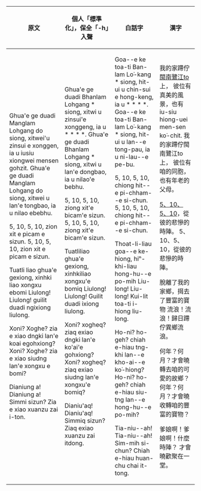 {| class="wikitable" style="white-space: nowrap;"
! 原文
! 個人「標準化」，保全「-h」入聲
! 白話字
! 漢字
|-
| <poem>
Ghua'e ge duadi Manglam Lohgang do siong,
xitwei'u zinsui e xonggen, ia u iusiu xiongwei mensen gohzit.
Ghua'e ge duadi Manglam Lohgang do siong,
xitwei u lan'e tongbao, ia u nilao ebebhu.

5, 10, 5, 10, zion xit e picam e sizun.
5, 10, 5, 10, zion xit e picam e sizun.

Tuatli liao ghua'e gexiong, xinhki liao xongxu ebomi
Liulong! Liulong! guilit duadi ngixiong liulong.

Xoni? Xoghe? zia e xiao dngki lan'e koai egohxiong?
Xoni? Xoghe? zia e xiao siudng lan'e xongxu e bomi?

Dianiung a! Dianiung a! Simmi sizun?
Zia e xiao xuanzu zai i-ton.
</poem>
| <poem>
Ghua'e ge duadi Bhanlam Lohgang * siong,
xitwi u zinsui'e xonggeng, ia u * * * *.
Ghua'e ge duadi Bhanlam Lohgang * siong,
xitwi u lan'e dongbao, ia u nilao'e bebhu.

5, 10, 5, 10, ziong xit'e bicam'e sizun.
5, 10, 5, 10, ziong xit'e bicam'e sizun.

Tuatliliao ghua'e gexiong, xinhkiliao xongxu'e bomiq
Liulong! Liulong! Guilit duadi ixiong liulong.

Xoni? xogheq? ziaq exiao dngki lan'e ko'ai'e gohxiong?
Xoni? xogheq? ziaq exiao siudng lan'e xongxu'e bomiq?

Dianiu'aq! Dianiu'aq! Simmiq sizun?
Ziaq exiao xuanzu zai itdong.
</poem>
| <poem>
Goa--e ke toa-ti Ban-lam Lo͘-kang * siong,
hit-ui u chin-sui e hong-keng, ia u * * * *.
Goa--e ke toa-ti Ban-lam Lo͘-kang * siong,
hit-ui u lan--e tong-pau, ia u ni-lau--e pe-bu.

5, 10, 5, 10, chiong hit--e pi-chham--e si-chun.
5, 10, 5, 10, chiong hit--e pi-chham--e si-chun.

Thoat-li-liau goa--e ke-hiong, hiⁿ-khi-liau hong-hu--e po-mih
Liu-long! Liu-long! Kui-lit toa-ti i-hiong liu-long.

Ho-ni? ho-geh? chiah e-hiau tng-khi lan--e kho-ai--e ko͘-hiong?
Ho-ni? ho-geh? chiah e-hiau siu-tng lan--e hong-hu--e po-mih?

Tia-niu--ah! Tia-niu--ah! Sim-mih si-chun?
Chiah e-hiau huan-chu chai it-tong.
</poem>
| <poem>
我的家蹛佇[[閩南]][[鷺江]]to上，
彼位有真美的風景，也有iu-siu hiong-uei men-sen ko͘-chit.
我的家蹛佇閩南鷺江to上，
彼位有咱的同胞，也有年老的父母。

[[廈門戰鬥_(抗日戰爭)|5、10、5、10]]，從彼的悲慘的時陣。
5、10、5、10，從彼的悲慘的時陣。

脫離了我的家鄉，挕去了豐富的寶物
流浪！流浪！歸日蹛佇異鄉流浪。

何年？何月？才會曉轉去咱的可愛的故鄉？
何年？何月？才會曉收轉咱的豐富的寶物？

爹娘啊！爹娘啊！什麼時陣？
才會曉歡聚在一堂。
</poem>
|}
